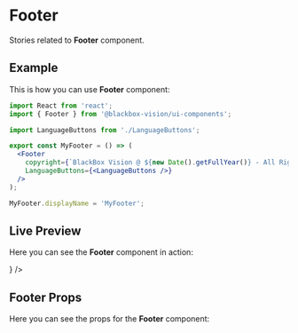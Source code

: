 

<Meta title="UI Components/Footer" component={Footer} />

# Footer

Stories related to **Footer** component.

## Example

This is how you can use **Footer** component:

```jsx
import React from 'react';
import { Footer } from '@blackbox-vision/ui-components';

import LanguageButtons from './LanguageButtons';

export const MyFooter = () => (
  <Footer
    copyright={`BlackBox Vision @ ${new Date().getFullYear()} - All Rights Reserved`}
    LanguageButtons={<LanguageButtons />}
  />
);

MyFooter.displayName = 'MyFooter';
```

## Live Preview

Here you can see the **Footer** component in action:

<Preview withSource="none">
  <Story name="Get started" decorators={[withKnobs, addThemeProvider(theme)]}>
    <Footer
      copyright={text(
        'Copyright',
        `BlackBox Vision @ ${new Date().getFullYear()} - All Rights Reserved`
      )}
      LanguageButtons={<LanguageButtons />}
    />
  </Story>
</Preview>

## Footer Props

Here you can see the props for the **Footer** component:

<Props of={Footer} />
